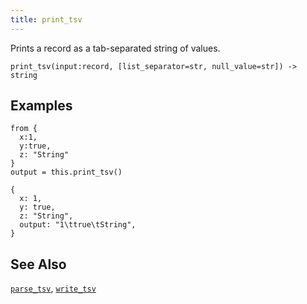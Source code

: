 ```yaml
---
title: print_tsv
---
```


Prints a record as a tab-separated string of values.

```tql
print_tsv(input:record, [list_separator=str, null_value=str]) -> string
```


<Docs operator="print_tsv" separator_text="tab" list_sep="," null_value="-"/>

## Examples

```tql
from {
  x:1,
  y:true,
  z: "String"
}
output = this.print_tsv()
```

```tql
{
  x: 1,
  y: true,
  z: "String",
  output: "1\ttrue\tString",
}
```

## See Also

[`parse_tsv`](/references/functions/parse_tsv),
[`write_tsv`](/references/operators/write_tsv)
